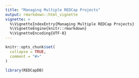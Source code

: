 ```yaml
---
title: "Managing Multiple REDCap Projects"
output: rmarkdown::html_vignette
vignette: >
  %\VignetteIndexEntry{Managing Multiple REDCap Projects}
  %\VignetteEngine{knitr::rmarkdown}
  %\VignetteEncoding{UTF-8}
---
```


```r
knitr::opts_chunk$set(
  collapse = TRUE,
  comment = "#>"
)
```

```r
library(REDCapDB)
```
